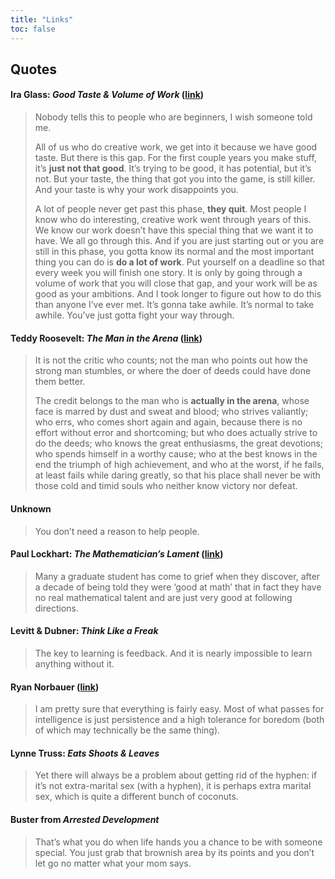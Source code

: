 ```yaml
---
title: "Links"
toc: false
---
```



## Quotes


#### Ira Glass: _Good Taste & Volume of Work_ ([link](https://www.youtube.com/watch?v=X2wLP0izeJE))

> Nobody tells this to people who are beginners, I wish someone told me. 
>
> All of us who do creative work, we get into it because we have good taste. But there is this gap. For the first couple years you make stuff, it’s **just not that good**. It’s trying to be good, it has potential, but it’s not. But your taste, the thing that got you into the game, is still killer. And your taste is why your work disappoints you. 
>
> A lot of people never get past this phase, **they quit**. Most people I know who do interesting, creative work went through years of this. We know our work doesn’t have this special thing that we want it to have. We all go through this. And if you are just starting out or you are still in this phase, you gotta know its normal and the most important thing you can do is **do a lot of work**. Put yourself on a deadline so that every week you will finish one story. It is only by going through a volume of work that you will close that gap, and your work will be as good as your ambitions. And I took longer to figure out how to do this than anyone I’ve ever met. It’s gonna take awhile. It’s normal to take awhile. You’ve just gotta fight your way through.


#### Teddy Roosevelt: _The Man in the Arena_ ([link](https://www.theodorerooseveltcenter.org/Learn-About-TR/TR-Encyclopedia/Culture-and-Society/Man-in-the-Arena.aspx))

> It is not the critic who counts; not the man who points out how the strong man stumbles, or where the doer of deeds could have done them better. 
>
> The credit belongs to the man who is **actually in the arena**, whose face is marred by dust and sweat and blood; who strives valiantly; who errs, who comes short again and again, because there is no effort without error and shortcoming; but who does actually strive to do the deeds; who knows the great enthusiasms, the great devotions; who spends himself in a worthy cause; who at the best knows in the end the triumph of high achievement, and who at the worst, if he fails, at least fails while daring greatly, so that his place shall never be with those cold and timid souls who neither know victory nor defeat.


#### Unknown

> You don't need a reason to help people.


#### Paul Lockhart: _The Mathematician's Lament_ ([link](https://worrydream.com/refs/Lockhart_2002_-_A_Mathematician's_Lament.pdf))

> Many a graduate student has come to grief when they discover, after a decade of being told they were 'good at math' that in fact they have no real mathematical talent and are just very good at following directions.


#### Levitt & Dubner: _Think Like a Freak_

> The key to learning is feedback. And it is nearly impossible to learn anything without it.


#### Ryan Norbauer ([link](https://ryan.norbauer.com/biography/))

> I am pretty sure that everything is fairly easy. Most of what passes for intelligence is just persistence and a high tolerance for boredom (both of which may technically be the same thing).


#### Lynne Truss: _Eats Shoots & Leaves_

> Yet there will always be a problem about getting rid of the hyphen: if it's not extra-marital sex (with a hyphen), it is perhaps extra marital sex, which is quite a different bunch of coconuts.


#### Buster from _Arrested Development_

> That's what you do when life hands you a chance to be with someone special. You just grab that brownish area by its points and you don’t let go no matter what your mom says.

